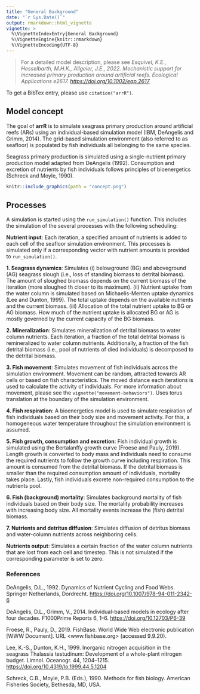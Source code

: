 ```yaml
---
title: "General Background"
date: "`r Sys.Date()`"
output: rmarkdown::html_vignette
vignette: >
  %\VignetteIndexEntry{General Background}
  %\VignetteEngine{knitr::rmarkdown}
  %\VignetteEncoding{UTF-8}
---
```


> For a detailed model description, please see *Esquivel, K.E., Hesselbarth, M.H.K., Allgeier, J.E., 2022. Mechanistic support for increased primary production around artificial reefs. Ecological Applications e2617. <https://doi.org/10.1002/eap.2617>*

To get a BibTex entry, please use `citation("arrR")`.

## Model concept

The goal of **arrR** is to simulate seagrass primary production around artificial reefs (ARs) using an individual-based simulation model (IBM, DeAngelis and Grimm, 2014). The grid-based simulation environment (also referred to as seafloor) is populated by fish individuals all belonging to the same species.

Seagrass primary production is simulated using a single-nutrient primary production model adapted from DeAngelis (1992). Consumption and excretion of nutrients by fish individuals follows principles of bioenergetics (Schreck and Moyle, 1990).

```r

knitr::include_graphics(path = "concept.png")

```

## Processes

A simulation is started using the `run_simulation()` function. This includes the simulation of the several processes with the following scheduling:

**Nutrient input**: Each iteration, a specified amount of nutrients is added to each cell of the seafloor simulation environment. This processes is simulated only if a corresponding vector with nutrient amounts is provided to `run_simulation()`.

**1. Seagrass dynamics**: Simulates (i) belowground (BG) and aboveground (AG) seagrass slough (i.e., loss of standing biomass to detrital biomass). The amount of sloughed biomass depends on the current biomass of the iteration (more sloughed th closer to its maximum). (ii) Nutrient uptake from the water column is simulated based on Michaelis-Menten uptake dynamics (Lee and Dunton, 1999). The total uptake depends on the available nutrients and the current biomass. (iii) Allocation of the total nutrient uptake to BG or AG biomass. How much of the nutrient uptake is allocated BG or AG is mostly governed by the current capacity of the BG biomass.

**2. Mineralization**: Simulates mineralization of detrital biomass to water column nutrients. Each iteration, a fraction of the total detrital biomass is remineralized to water column nutrients. Additionally, a fraction of the fish detrital biomass (i.e., pool of nutrients of died individuals) is decomposed to the detrital biomass.

**3. Fish movement**: Simulates movement of fish individuals across the simulation environment. Movement can be random, attracted towards AR cells or based on fish characteristics. The moved distance each iterations is used to calculate the activity of individuals. For more information about movement, please see the `vignette("movement-behaviors")`. Uses torus translation at the boundary of the simulation environment.

**4. Fish respiration**: A bioenergetics model is used to simulate respiration of fish individuals based on their body size and movement activity. For this, a homogeneous water temperature throughout the simulation environment is assumed.

**5. Fish growth, consumption and excretion**: Fish individual growth is simulated using the Bertalanffy growth curve (Froese and Pauly, 2019). Length growth is converted to body mass and individuals need to consume the required nutrients to follow the growth curve including respiration. This amount is consumed from the detrital biomass. If the detrital biomass is smaller than the required consumption amount of individuals, mortality takes place. Lastly, fish individuals excrete non-required consumption to the nutrients pool.

**6. Fish (background) mortality**: Simulates background mortality of fish individuals based on their body size. The mortality probability increases with increasing body size. All mortality events increase the (fish) detrital biomass.

**7. Nutrients and detritus diffusion**: Simulates diffusion of detritus biomass and water-column nutrients across neighboring cells.

**Nutrients output**: Simulates a certain fraction of the water column nutrients that are lost from each cell and timestep. This is not simulated if the corresponding parameter is set to zero.

### References

DeAngelis, D.L., 1992. Dynamics of Nutrient Cycling and Food Webs. Springer Netherlands, Dordrecht. <https://doi.org/10.1007/978-94-011-2342-6>

DeAngelis, D.L., Grimm, V., 2014. Individual-based models in ecology after four decades. F1000Prime Reports 6, 1–6. <https://doi.org/10.12703/P6-39>

Froese, R., Pauly, D., 2019. FishBase. World Wide Web electronic publication [WWW Document]. URL <www.fishbase.org> (accessed 9.9.20).

Lee, K.-S., Dunton, K.H., 1999. Inorganic nitrogen acquisition in the seagrass Thalassia testudinum: Development of a whole-plant nitrogen budget. Limnol. Oceanogr. 44, 1204–1215. <https://doi.org/10.4319/lo.1999.44.5.1204>

Schreck, C.B., Moyle, P.B. (Eds.), 1990. Methods for fish biology. American Fisheries Society, Bethesda, MD, USA.
